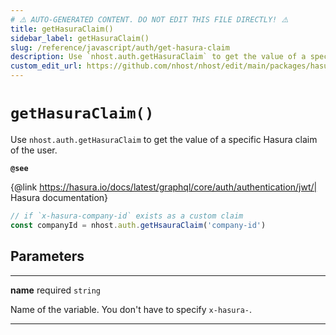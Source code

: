 ```yaml
---
# ⚠️ AUTO-GENERATED CONTENT. DO NOT EDIT THIS FILE DIRECTLY! ⚠️
title: getHasuraClaim()
sidebar_label: getHasuraClaim()
slug: /reference/javascript/auth/get-hasura-claim
description: Use `nhost.auth.getHasuraClaim` to get the value of a specific Hasura claim of the user.
custom_edit_url: https://github.com/nhost/nhost/edit/main/packages/hasura-auth-js/src/hasura-auth-client.ts#L654
---
```


# `getHasuraClaim()`

Use `nhost.auth.getHasuraClaim` to get the value of a specific Hasura claim of the user.

**`@see`**

{@link https://hasura.io/docs/latest/graphql/core/auth/authentication/jwt/| Hasura documentation}

```ts
// if `x-hasura-company-id` exists as a custom claim
const companyId = nhost.auth.getHsauraClaim('company-id')
```

## Parameters

---

**<span className="parameter-name">name</span>** <span className="optional-status">required</span> <code>string</code>

Name of the variable. You don't have to specify `x-hasura-`.

---
